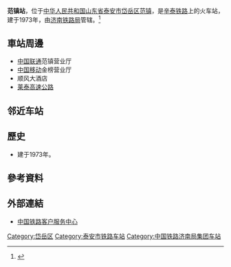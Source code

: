 {{Infobox China railway station
|车站名称 = 范镇站
|图片 = 
|图片介绍 = 
|其他名称 = 
|车站名称拼音 = Fanzhen
|英文名称 = Fanzhen Railway Station
|车站代码 = 18428<ref>{{cite book|title=中华人民共和国铁路车站代码（GB/T 10302-2010）|publisher=中国标准出版社|year=2010|isbn=155066140495|ignore-isbn-error=true|pages=44}}</ref>
|电报码 = VZK
|拼音码 = FZH
|车站位置 = [[山东省|山东省]][[泰安市|泰安市]][[岱岳区|岱岳区]][[范镇_(泰安市)|范镇]]
|坐标 = 
|归属 = [[济南铁路局|济南铁路局]]
|车站等级 =[[四等站_(中铁)|四等站]]
|线路 = [[辛泰铁路|辛泰铁路]]
|月台数目 = 
|站台面 = 
|股道数目 = 
|网站 = 
}}
'''范镇站'''，位于[[中华人民共和国|中华人民共和国]][[山东省|山东省]][[泰安市|泰安市]][[岱岳区|岱岳区]][[范镇_(泰安市)|范镇]]，是[[辛泰铁路|辛泰铁路]]上的火车站，建于1973年，由[[济南铁路局|济南铁路局]]管辖。<ref>{{Cite web |url=http://search.huochepiao.com/huochezhan/jieshao/704.htm |title=范镇火车站介绍 |access-date=2017-04-04 |archive-date=2017-04-05 |archive-url=https://web.archive.org/web/20170405074940/http://search.huochepiao.com/huochezhan/jieshao/704.htm |dead-url=no }}</ref>
==車站周邊==
* [[中国联通|中国联通]]范镇营业厅
* [[中国移动|中国移动]]金榜营业厅
* 顺风大酒店
* [[莱泰高速公路|莱泰高速公路]]

== 邻近车站 ==
{{Start rail box|[[File:China_Railways.svg|16px]] [[中国铁路|中国铁路]]}}
{{s-inop|[[燕家庄站|燕家庄站]]|{{站|泰山}}方向}}
{{s-line|[[辛泰铁路|辛泰铁路]]<br />← 9km 范镇站 7km →}}
{{s-inop|[[司家岭站|司家岭站]]|{{站|淄博}}方向|rows=2}}
{{end box}}
==歷史==
* 建于1973年。
==參考資料==
{{reflist}}
==外部連結==
* [http://www.12306.cn/mormhweb/ 中国铁路客户服务中心] {{Wayback|url=http://www.12306.cn/mormhweb/ |date=20180205163941 }}
{{China-rail-stub}}
{{辛泰铁路}}
[[Category:岱岳区|Category:岱岳区]]
[[Category:泰安市铁路车站|Category:泰安市铁路车站]]
[[Category:中国铁路济南局集团车站|Category:中国铁路济南局集团车站]]